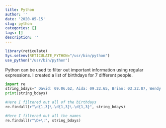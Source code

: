 ```yaml
---
title: Python
author: ''
date: '2020-05-15'
slug: python
categories: []
tags: []
description: ''
---
```


```R
library(reticulate)
Sys.setenv(RETICULATE_PYTHON="/usr/bin/python")
use_python("/usr/bin/python")
```

Python can be used to filter out important information using regular expressions. I created a list of birthdays for 7 different people.
```python
import re
string_bdays=" David: 09.06.62, Aida: 09.22.65, Brian: 03.22.87, Wendy: 06.03.89, Dorian: 10.18.2006, Sabastian: 07.19.09, Sergio: 12.02.97, Alisha: 06.11.98"
print(string_bdays)

#Here I filtered out all of the birthdays
re.findall(r"\d{1,3}\.\d{1,3}\.\d{1,3}", string_bdays)

#Here I filtered out all the names
re.findall(r"\D+\:", string_bdays)
```